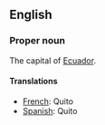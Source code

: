 ==English==

===Proper noun===

The capital of [[Ecuador]].

====Translations====

*[[French]]: Quito
*[[Spanish]]: Quito